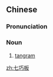 ==Chinese==
{{zh-forms}}

===Pronunciation===
{{zh-pron
|m=qīqiǎobǎn
|c=cat1 haau2 baan2
|mn=xm:chit-khiáu-pán
|cat=n
}}

===Noun===
{{zh-noun}}

# [[tangram]]

[[zh:七巧板]]